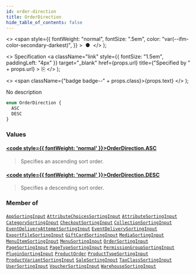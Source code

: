 ```yaml
---
id: order-direction
title: OrderDirection
hide_table_of_contents: false
---
```


  <>
    <span
      style={{
        fontWeight: "normal",
        fontSize: ".5em",
        color: "var(--ifm-color-secondary-darkest)",
      }}
    >
      &nbsp;●&nbsp;
    </span>
  </>
);

  <>
    Specification
    <a
      className="link"
      style={{ fontSize: "1.5em", paddingLeft: "4px" }}
      target="\_blank"
      href={props.url}
      title={"Specified by " + props.url}
    >
      ⎘
    </a>
  </>
);

  <>
    <span className={"badge badge--" + props.class}>{props.text}</span>
  </>
);

No description

```graphql
enum OrderDirection {
  ASC
  DESC
}
```

### Values

#### [<code style={{ fontWeight: 'normal' }}>OrderDirection.<b>ASC</b></code>](#)

> Specifies an ascending sort order.

#### [<code style={{ fontWeight: 'normal' }}>OrderDirection.<b>DESC</b></code>](#)

> Specifies a descending sort order.

### Member of

[`AppSortingInput`](../../api-reference/inputs/app-sorting-input) <Badge class="secondary" text="input"/><Bullet />[`AttributeChoicesSortingInput`](../../api-reference/inputs/attribute-choices-sorting-input) <Badge class="secondary" text="input"/><Bullet />[`AttributeSortingInput`](../../api-reference/inputs/attribute-sorting-input) <Badge class="secondary" text="input"/><Bullet />[`CategorySortingInput`](../../api-reference/inputs/category-sorting-input) <Badge class="secondary" text="input"/><Bullet />[`CheckoutSortingInput`](../../api-reference/inputs/checkout-sorting-input) <Badge class="secondary" text="input"/><Bullet />[`CollectionSortingInput`](../../api-reference/inputs/collection-sorting-input) <Badge class="secondary" text="input"/><Bullet />[`EventDeliveryAttemptSortingInput`](../../api-reference/inputs/event-delivery-attempt-sorting-input) <Badge class="secondary" text="input"/><Bullet />[`EventDeliverySortingInput`](../../api-reference/inputs/event-delivery-sorting-input) <Badge class="secondary" text="input"/><Bullet />[`ExportFileSortingInput`](../../api-reference/inputs/export-file-sorting-input) <Badge class="secondary" text="input"/><Bullet />[`GiftCardSortingInput`](../../api-reference/inputs/gift-card-sorting-input) <Badge class="secondary" text="input"/><Bullet />[`MediaSortingInput`](../../api-reference/inputs/media-sorting-input) <Badge class="secondary" text="input"/><Bullet />[`MenuItemSortingInput`](../../api-reference/inputs/menu-item-sorting-input) <Badge class="secondary" text="input"/><Bullet />[`MenuSortingInput`](../../api-reference/inputs/menu-sorting-input) <Badge class="secondary" text="input"/><Bullet />[`OrderSortingInput`](../../api-reference/inputs/order-sorting-input) <Badge class="secondary" text="input"/><Bullet />[`PageSortingInput`](../../api-reference/inputs/page-sorting-input) <Badge class="secondary" text="input"/><Bullet />[`PageTypeSortingInput`](../../api-reference/inputs/page-type-sorting-input) <Badge class="secondary" text="input"/><Bullet />[`PermissionGroupSortingInput`](../../api-reference/inputs/permission-group-sorting-input) <Badge class="secondary" text="input"/><Bullet />[`PluginSortingInput`](../../api-reference/inputs/plugin-sorting-input) <Badge class="secondary" text="input"/><Bullet />[`ProductOrder`](../../api-reference/inputs/product-order) <Badge class="secondary" text="input"/><Bullet />[`ProductTypeSortingInput`](../../api-reference/inputs/product-type-sorting-input) <Badge class="secondary" text="input"/><Bullet />[`ProductVariantSortingInput`](../../api-reference/inputs/product-variant-sorting-input) <Badge class="secondary" text="input"/><Bullet />[`SaleSortingInput`](../../api-reference/inputs/sale-sorting-input) <Badge class="secondary" text="input"/><Bullet />[`TaxClassSortingInput`](../../api-reference/inputs/tax-class-sorting-input) <Badge class="secondary" text="input"/><Bullet />[`UserSortingInput`](../../api-reference/inputs/user-sorting-input) <Badge class="secondary" text="input"/><Bullet />[`VoucherSortingInput`](../../api-reference/inputs/voucher-sorting-input) <Badge class="secondary" text="input"/><Bullet />[`WarehouseSortingInput`](../../api-reference/inputs/warehouse-sorting-input) <Badge class="secondary" text="input"/>
